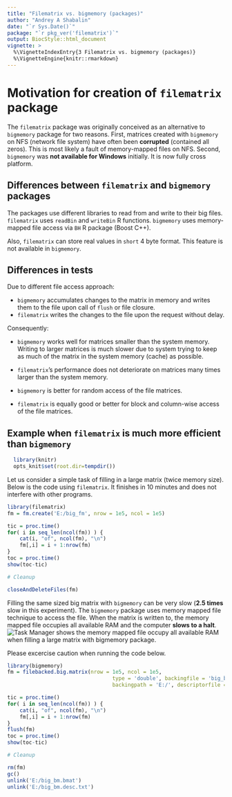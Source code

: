 ```yaml
---
title: "Filematrix vs. bigmemory (packages)"
author: "Andrey A Shabalin"
date: "`r Sys.Date()`"
package: "`r pkg_ver('filematrix')`"
output: BiocStyle::html_document
vignette: >
  %\VignetteIndexEntry{3 Filematrix vs. bigmemory (packages)}
  %\VignetteEngine{knitr::rmarkdown}
---
```


# Motivation for creation of `filematrix` package

The `filematrix` package was originally conceived as an alternative to `bigmemory` package for two reasons.
First, matrices created with `bigmemory` on NFS (network file system) have often been **corrupted** (contained all zeros). This is most likely a fault of memory-mapped files on NFS. Second, `bigmemory` was **not available for Windows** initially. It is now fully cross platform.


## Differences between `filematrix` and `bigmemory` packages

The packages use different libraries to read from and write to their big files. 
`filematrix` uses `readBin` and `writeBin` R functions. `bigmemory` uses memory-mapped file access via `BH` R package (Boost C++).

Also, `filematrix` can store real values in `short` 4 byte format. This feature is not available in `bigmemory`.

## Differences in tests

Due to different file access approach:

- `bigmemory` accumulates changes to the matrix in memory and writes them to the file upon call of `flush` or file closure.
- `filematrix` writes the changes to the file upon the request without delay.

Consequently:

- `bigmemory` works well for matrices smaller than the system memory. Writing to larger matrices is much slower due to system trying to keep as much of the matrix in the system memory (cache) as possible.
- `filematrix`'s performance does not deteriorate on matrices many times larger than the system memory.

- `bigmemory` is better for random access of the file matrices.
- `filematrix` is equally good or better for block and column-wise access of the file matrices.

## Example when `filematrix` is much more efficient than `bigmemory`

```r
  library(knitr)
  opts_knit$set(root.dir=tempdir())
```

Let us consider a simple task of filling in a large matrix (twice memory size).
Below is the code using `filematrix`. It finishes in 10 minutes and does not interfere with other programs.

```r
library(filematrix)
fm = fm.create('E:/big_fm', nrow = 1e5, ncol = 1e5)

tic = proc.time()
for( i in seq_len(ncol(fm)) ) {
	cat(i, "of", ncol(fm), "\n")
	fm[,i] = i + 1:nrow(fm)
}
toc = proc.time()
show(toc-tic)

# Cleanup

closeAndDeleteFiles(fm)
```

Filling the same sized big matrix with `bigmemory` can be very slow (**2.5 times** slow in this experiment).
The `bigmemory` package uses memory mapped file technique to access the file.
When the matrix is written to, the memory mapped file occupies all available RAM and the computer **slows to a halt**.
![Task Manager shows the memory mapped file occupy all available RAM when filling a large matrix with `bigmemory` package.](figures/out_of_memory.png)

Please excercise caution when running the code below.

```r
library(bigmemory)
fm = filebacked.big.matrix(nrow = 1e5, ncol = 1e5, 
								  type = 'double', backingfile = 'big_bm.bmat',
								  backingpath = 'E:/', descriptorfile = 'big_bm.desc.txt')

tic = proc.time()
for( i in seq_len(ncol(fm)) ) {
	cat(i, "of", ncol(fm), "\n")
	fm[,i] = i + 1:nrow(fm)
}
flush(fm)
toc = proc.time()
show(toc-tic)

# Cleanup

rm(fm)
gc()
unlink('E:/big_bm.bmat')
unlink('E:/big_bm.desc.txt')

```

